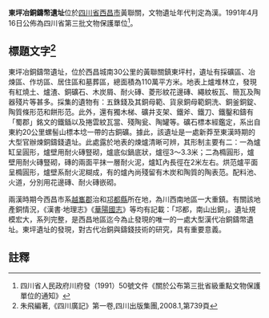 {{msg:四川省文物保護單位
|名稱 = 東坪冶銅鑄幣遺址
|編號 = 115
|圖片 = 
|級別 = S3
|分類 = 
|時代 = [[漢代|漢代]]
|地点 = [[四川省|四川省]][[西昌市|西昌市]]黃聯關
|坐標 =
|登錄 = 1991年4月16日
}}
'''東坪冶銅鑄幣遺址'''位於[[四川省|四川省]][[西昌市|西昌市]]黃聯關，文物遺址年代判定為漢。1991年4月16日公佈為四川省第三批文物保護單位<ref>四川省人民政府川府發（1991）50號文件《關於公布第三批省級重點文物保護單位的通知》</ref>。

== 標題文字<ref>朱飛編著,《四川廣記》第一卷,四川出版集團,2008.1,第739頁</ref> ==
東坪冶銅鑄幣遺址，位於西昌城南30公里的黃聯關鎮東坪村，遺址有採礦區、冶煉區、作坊區、居住區和墓葬區，總面積為110萬平方米。地表上爐堆林立，發現有紅燒土、爐渣、銅礦石、木炭屑、耐火磚、菱形紋花邊磚、繩紋板瓦、簡瓦及陶器殘片等甚多。採集的遺物有：五銖錢及其銅母範、貨泉銅母範銅洗、銅釜銅錠、陶質條形范和餅形范。此外，還有獨木梯、礦井支架、鐵斧、鐵刀、鐵鑿和鑄有「蜀郡」銘文的鐵鍤以及捲雲紋瓦當、殘陶瓮、陶罐等。礦石標本經鑑定，系出自東約20公里螺髻山標本埝一帶的古銅礦。據此，該遺址是一處新莽至東漢時期的大型官辦煉銅鑄錢遺址。此處露於地表的煉爐清晰可辨，其形制主要有二：一為爐缸呈圓形，爐壁用耐火磚豎砌，爐底似鍋底狀，爐徑3～3.3米；二為橢圓形，爐壁用耐火磚豎砌，磚的兩面平抹一層耐火泥，爐缸內長徑在2米左右。烘范爐平面呈橢圓形，爐壁系耐火泥糊成，有的爐內尚殘留有木炭和陶質的陶表范。配料池、火道，分別用花邊磚、耐火磚嵌砌。

兩漢時期今西昌市系[[越巂郡|越巂郡]]治和[[邛都縣|邛都縣]]所在地，為川西南地區一大重鎮。有關該地產銅情況，《漢書·地理志》《[[華陽國志|華陽國志]]》等均有記載：「邛都，南山出銅」。遺址規模宏大，系列完整，是西昌地區迄今為止發現的唯一的一處大型漢代冶銅鑄幣遺址。東坪遺址的發現，對古代冶銅與鑄錢技術的研究，具有重要意義。
==註釋==
{{reflist}}
{{文物保護單位小作品}}
{{涼山彝族自治州境內的四川省文物保護單位}}